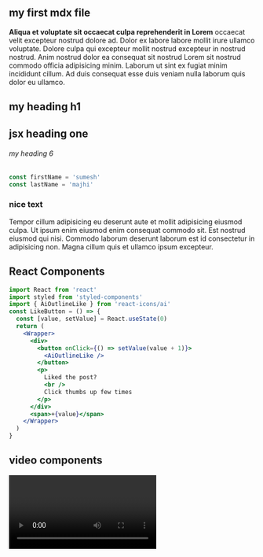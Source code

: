 
<section className="mdx-page">

## my first mdx file

**Aliqua et voluptate sit occaecat culpa reprehenderit in Lorem** occaecat velit excepteur nostrud dolore ad. Dolor ex labore labore mollit irure ullamco voluptate. Dolore culpa qui excepteur mollit nostrud excepteur in nostrud nostrud. Anim nostrud dolor ea consequat sit nostrud Lorem sit nostrud commodo officia adipisicing minim. Laborum ut sint ex fugiat minim incididunt cillum. Ad duis consequat esse duis veniam nulla laborum quis dolor eu ullamco.

# my heading h1

<h1 className="special">jsx heading one</h1>

###### my heading 6

<div className="code">

```js
const firstName = 'sumesh'
const lastName = 'majhi'
```

</div>

<div className="nice-text">

<h3>nice text </h3>

<FiInfo className="nice-text-icon"> </FiInfo>

Tempor cillum adipisicing eu deserunt aute et mollit adipisicing eiusmod culpa. Ut ipsum enim eiusmod enim consequat commodo sit. Est nostrud eiusmod qui nisi. Commodo laborum deserunt laborum est id consectetur in adipisicing non. Magna cillum quis et ullamco ipsum excepteur.

</div>

<h2> React Components </h2>

<Counter />

```jsx
import React from 'react'
import styled from 'styled-components'
import { AiOutlineLike } from 'react-icons/ai'
const LikeButton = () => {
  const [value, setValue] = React.useState(0)
  return (
    <Wrapper>
      <div>
        <button onClick={() => setValue(value + 1)}>
          <AiOutlineLike />
        </button>
        <p>
          Liked the post?
          <br />
          Click thumbs up few times
        </p>
      </div>
      <span>+{value}</span>
    </Wrapper>
  )
}
```

<LikeButton />

<h2>video components</h2>

<RegVideo />

<Video />

<h2>regular heading</h2>

<h2 title>title heading</h2>

<h4>inline code</h4>

`console.log('hello there');`

<h4>blockquote element</h4>

<blockquote display="default">
  Esse culpa reprehenderit cillum sint. Ut sint commodo nulla minim duis sit
  deserunt anim proident consectetur non voluptate reprehenderit qui. Esse aute
  officia non irure mollit. Ut enim non cupidatat in dolor veniam dolore laborum
  anim proident minim sint incididunt. Esse ullamco laborum labore dolore ad
  aute sunt fugiat culpa aliqua ex. Ullamco duis veniam Lorem laboris esse et
  amet Lorem proident Lorem. Veniam tempor quis occaecat dolore enim non dolore.
</blockquote>

<blockquote display="warning">
  Ullamco magna fugiat exercitation minim cupidatat aliquip. Consequat ad
  aliquip nisi cillum ea. Amet ex consectetur dolor ad ad aliquip do sit qui
  commodo ex excepteur. Tempor adipisicing cillum pariatur reprehenderit
  incididunt in. Dolor eiusmod voluptate incididunt deserunt aute occaecat do
  deserunt dolor. Anim non sint adipisicing aliquip occaecat non quis aliquip
  ipsum enim pariatur enim sit. Sint sit nulla ea laboris duis dolor esse sunt
  commodo.
</blockquote>

<blockquote display="info">
  Lorem enim laborum duis proident elit qui quis nulla sit pariatur eiusmod
  culpa. Laborum irure reprehenderit eiusmod sit aute voluptate nisi ea est
  reprehenderit. Incididunt aliquip ipsum non occaecat. Deserunt ipsum dolor
  sint incididunt cupidatat tempor laborum occaecat duis Lorem laboris
  adipisicing. In anim laboris dolor velit Lorem irure cillum enim duis sint
  proident sit sint irure. Do do incididunt id id id ea labore deserunt aute ut
  ex sint. Adipisicing esse sunt enim incididunt et amet pariatur duis excepteur
  enim aliquip voluptate.
</blockquote>

<blockquote>
  Id sunt labore occaecat non. Eiusmod amet sit voluptate dolor ipsum veniam do
  magna laboris cupidatat. In sit deserunt aliqua in culpa ad. Nisi deserunt
  voluptate ipsum mollit dolor. Ex ex esse cillum amet fugiat.
</blockquote>

#### Javascript

```js
// comments
const name = 'john'
const channel = 'coding addict'

function featuredProducts(data) {
  return data.filter(item => {
    return item.featured === true
  })
}
featuredProducts()
```

#### JSX

```jsx
import React from 'react'

const Counter = () => {
  const [count, setCount] = React.useState(0)
  return (
    <section className="counter">
      <h4>show some love to MDX</h4>
      <h4>likes {count}</h4>
      <button className="btn btn-danger" onClick={() => setCount(count + 1)}>
        i like mdx
      </button>
    </section>
  )
}
export default Counter
```

#### HTML

```html
<h1>hello world</h1>
<p class="random">random text</p>
<section class="contact">
  <div class="title">
    <h1>contact us</h1>
  </div>
</section>
```

#### CSS

```css
max-width: 500px;
border-radius: var(--radius);
padding: 1rem 1.5rem;
background: var(--clr-grey-10);
text-align: center;
```

<Link to="/posts" className="btn center-btn">
  all posts
</Link>

</section>
